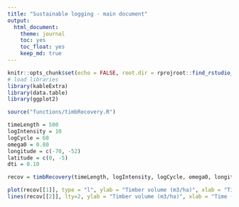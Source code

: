 ```yaml
---
title: "Sustainable logging - main document"
output: 
  html_document:
    theme: journal
    toc: yes
    toc_float: yes
    keep_md: true
---
```


```r
knitr::opts_chunk$set(echo = FALSE, root.dir = rprojroot::find_rstudio_root_file())
# load libraries
library(kableExtra)
library(data.table)
library(ggplot2)
```

```r
source("functions/timbRecovery.R")

timeLength = 500
logIntensity = 10
logCycle = 60
omega0 = 0.80
longitude = c(-70, -52) 
latitude = c(0, -5)
dti = 0.10

recov = timbRecovery(timeLength, logIntensity, logCycle, omega0, longitude, latitude, dti)

plot(recov[[1]], type = "l", ylab = "Timber volume (m3/ha)", xlab = "Time (yr)")
lines(recov[[2]], lty=2, ylab = "Timber volume (m3/ha)", xlab = "Time (yr)")

```
